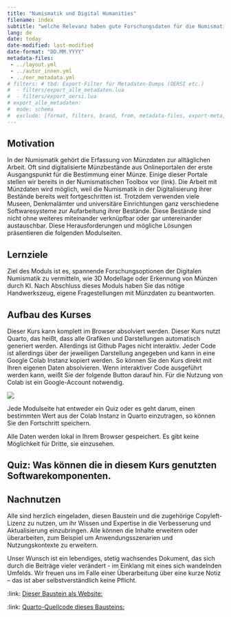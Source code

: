```yaml
---
title: "Numismatik und Digital Humanities"
filename: index
subtitle: "welche Relevanz haben gute Forschungsdaten für die Numismatik?"
lang: de
date: today
date-modified: last-modified
date-format: "DD.MM.YYYY"
metadata-files: 
 - ../layout.yml
 - ../autor_innen.yml
 - ../oer_metadata.yml
# filters: # tbd: Export-Filter für Metadaten-Dumps (OERSI etc.)
#  - filters/export_alle_metadaten.lua
#  - filters/export_oersi.lua
# export_alle_metadaten:
#  mode: schema
#  exclude: [format, filters, brand, from, metadata-files, export-meta, export-meta-dir]
---
```


## Motivation

In der Numismatik gehört die Erfassung von Münzdaten zur alltäglichen Arbeit. Oft sind digitalisierte Münzbestände aus Onlineportalen der erste Ausgangspunkt für die Bestimmung einer Münze. Einige dieser Portale stellen wir bereits in der Numismatischen Toolbox vor (link). Die Arbeit mit Münzdaten wird möglich, weil die Numismatik in der Digitalisierung ihrer Bestände bereits weit fortgeschritten ist.
Trotzdem verwenden viele Museen, Denkmalämter und universitäre Einrichtungen ganz verschiedene Softwaresysteme zur Aufarbeitung ihrer Bestände. Diese Bestände sind nicht ohne weiteres miteinander verknüpfbar oder gar untereinander austauschbar. Diese Herausforderungen und mögliche Lösungen präsentieren die folgenden Modulseiten.

## Lernziele
Ziel des Moduls ist es, spannende Forschungsoptionen der Digitalen Numismatik zu vermitteln, wie 3D Modellage oder Erkennung von Münzen durch KI. Nach Abschluss dieses Moduls haben Sie das nötige Handwerkszeug, eigene Fragestellungen mit Münzdaten zu beantworten.

## Aufbau des Kurses
Dieser Kurs kann komplett im Browser absolviert werden. Dieser Kurs nutzt Quarto, das heißt, dass alle Grafiken und Darstellungen automatisch generiert werden. Allerdings ist Github Pages nicht interaktiv. Jeder Code ist allerdings über der jeweiligen Darstellung angegeben und kann in eine Google Colab Instanz kopiert werden. So können Sie den Kurs direkt mit Ihren eigenen Daten absolvieren. Wenn interaktiver Code ausgeführt werden kann, weißt Sie der folgende Button darauf hin. Für die Nutzung von Colab ist ein Google-Account notwendig.

<!-- this link to colab can used on other sites, remember to define filename in top yaml -->
[![](https://colab.research.google.com/assets/colab-badge.svg)](https://colab.research.google.com/github/mat141cel/eLearning-Vagheiten-NFDI/blob/main/Ressource/notebooks/{{< meta filename >}}.ipynb)


Jede Modulseite hat entweder ein Quiz oder es geht darum, einen bestimmten Wert aus der Colab Instanz in Quarto einzutragen, so können Sie den Fortschritt speichern.

::: {.callout-important}
Alle Daten werden lokal in Ihrem Browser gespeichert. Es gibt keine Möglichkeit für Dritte, sie einzusehen.
:::

## Quiz: Was können die in diesem Kurs genutzten Softwarekomponenten.


<div id="quiz1"></div>

<script src="/assets/js/quiz.js"></script>
<link rel="stylesheet" href="/assets/css/quiz.css">
<link rel="stylesheet" href="/assets/css/badges.css">

<script>
const QUIZ_KEY = "numismatik_quiz_progress";
const currentLessonId = "{{< meta filename >}}"; // must match sidebar href filename


// Define quiz questions
window["quiz1_data"] = [
  {
    question: "Wie kann der Kurs interaktive Analysen ausführen?",
    choices: [
      { text: "Direkt auf GitHub Pages", feedback: "❌ Falsch! GitHub Pages ist statisch." },
      { text: "Durch Kopieren des Codes in Google Colab", feedback: "✅ Richtig! Colab erlaubt interaktives Ausführen der Python-/R-Codezellen." },
      { text: "Mit Offline-Software nur", feedback: "❌ Falsch! Der Kurs ist browserbasiert, Colab wird genutzt." },
      { text: "Nur auf mobilen Geräten", feedback: "❌ Falsch! Desktop und mobile Browser funktionieren." }
    ]
  },
  {
    question: "Wie wird der Fortschritt des Kurses gespeichert?",
    choices: [
      { text: "Auf einem Server der Universität", feedback: "❌ Falsch! Alle Daten bleiben lokal im Browser." },
      { text: "In der Cloud von Google ohne Zustimmung", feedback: "❌ Falsch! Nur Colab speichert temporär, Quarto nutzt lokalStorage." },
      { text: "Lokal im Browser über localStorage", feedback: "✅ Richtig! Der Fortschritt wird nur im Browser gespeichert." },
      { text: "Über Cookies auf GitHub Pages", feedback: "❌ Falsch! GitHub Pages ist statisch und speichert keine Cookies." }
    ]
  },
  {
    question: "Welche Herausforderung wird in der Numismatik bei digitalisierten Beständen beschrieben?",
    choices: [
      { text: "Alle Daten sind automatisch miteinander verknüpft", feedback: "❌ Falsch! Die Bestände sind heterogen und schwer kombinierbar." },
      { text: "Verschiedene Museen haben unterschiedliche Softwaresysteme", feedback: "✅ Richtig! Unterschiedliche Systeme erschweren den Austausch." },
      { text: "Digitale Münzen ersetzen physische Münzen", feedback: "❌ Falsch! Digitalisierung ergänzt nur die Forschung." },
      { text: "Es gibt keine Herausforderung, alles ist standardisiert", feedback: "❌ Falsch! Standardisierung ist gerade eine Herausforderung." }
    ]
  }
];

// Render the quiz AFTER the JS file loads
renderQuiz("quiz1", window["quiz1_data"]);
</script>

## Nachnutzen {.appendix}

Alle sind herzlich eingeladen, diesen Baustein und die zugehörige Copyleft-Lizenz zu nutzen, um ihr Wissen und Expertise in die Verbesserung und Aktualisierung einzubringen. Alle können die Inhalte erweitern oder überarbeiten, zum Beispiel um Anwendungsszenarien und Nutzungskontexte zu erweitern.

Unser Wunsch ist ein lebendiges, stetig wachsendes Dokument, das sich durch die Beiträge vieler verändert - im Einklang mit eines sich wandelnden Umfelds. Wir freuen uns im Falle einer Überarbeitung über eine kurze Notiz – das ist aber selbstverständlich keine Pflicht.

:link: [Dieser Baustein als Website:]({{< meta site-url >}})

:link: [Quarto-Quellcode dieses Bausteins:]({{< meta repo-url >}})

